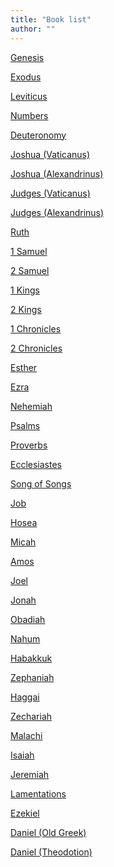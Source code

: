 ```yaml
---
title: "Book list"
author: ""
---
```


[Genesis](collations/Genesis.qmd)

[Exodus](collations/Exodus.qmd)

[Leviticus](collations/Leviticus.qmd)

[Numbers](collations/Numbers.qmd)

[Deuteronomy](collations/Deuteronomy.qmd)

[Joshua (Vaticanus)](collations/JoshuaB.qmd)

[Joshua (Alexandrinus)](collations/JoshuaA.qmd)

[Judges (Vaticanus)](collations/JudgesB.qmd)

[Judges (Alexandrinus)](collations/JudgesA.qmd)

[Ruth](collations/Ruth.qmd)

[1 Samuel](collations/1Samuel.qmd)

[2 Samuel](collations/2Samuel.qmd)

[1 Kings](collations/1Kings.qmd)

[2 Kings](collations/2Kings.qmd)

[1 Chronicles](collations/1Chronicles.qmd)

[2 Chronicles](collations/2Chronicles.qmd)

[Esther](collations/Esther.qmd)

[Ezra](collations/Ezra.qmd)

[Nehemiah](collations/Nehemiah.qmd)

[Psalms](collations/Psalms.qmd)

[Proverbs](collations/Proverbs.qmd)

[Ecclesiastes](collations/Ecclesiastes.qmd)

[Song of Songs](collations/Song.qmd)

[Job](collations/Job.qmd)

[Hosea](collations/Hosea.qmd)

[Micah](collations/Micah.qmd)

[Amos](collations/Amos.qmd)

[Joel](collations/Joel.qmd)

[Jonah](collations/Jonah.qmd)

[Obadiah](collations/Obadiah.qmd)

[Nahum](collations/Nahum.qmd)

[Habakkuk](collations/Habakkuk.qmd)

[Zephaniah](collations/Zephaniah.qmd)

[Haggai](collations/Haggai.qmd)

[Zechariah](collations/Zechariah.qmd)

[Malachi](collations/Malachi.qmd)

[Isaiah](collations/Isaiah.qmd)

[Jeremiah](collations/Jeremiah.qmd)

[Lamentations](collations/Lamentations.qmd)

[Ezekiel](collations/Ezekiel.qmd)

[Daniel (Old Greek)](collations/DanielOG.qmd)

[Daniel (Theodotion)](collations/DanielTh.qmd)
